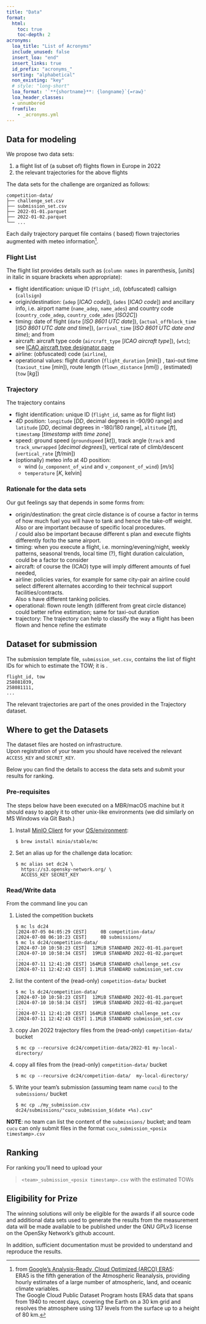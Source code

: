 ```yaml
---
title: "Data"
format:
  html: 
    toc: true
    toc-depth: 2
acronyms:
  loa_title: "List of Acronyms"
  include_unused: false
  insert_loa: "end"
  insert_links: true
  id_prefix: "acronyms_"
  sorting: "alphabetical"
  non_existing: "key"
  # style: "long-short"
  loa_format: '`**{shortname}**: {longname}`{=raw}'
  loa_header_classes:
  - unnumbered
  fromfile:
    - _acronyms.yml
---
```


## Data for modeling

We propose two data sets:

1. a flight list of (a subset of) flights flown in Europe in 2022
1. the relevant trajectories for the above flights

The data sets for the challenge are organized as follows:

```text
competition-data/
├── challenge_set.csv
├── submission_set.csv
├── 2022-01-01.parquet
├── 2022-01-02.parquet
└── ...
```

Each daily trajectory parquet file contains (\acr{ADS-B} based) flown trajectories
augmented with meteo information[^1].

[^1]: from [Google's Analysis-Ready, Cloud Optimized (ARCO) ERA5][google-era5]:  
ERA5 is the fifth generation of the [\acr{ECMWF}][ecmwf]
Atmospheric Reanalysis, providing hourly estimates of a large number of atmospheric, land, and oceanic climate variables.  
The Google Cloud Public Dataset Program hosts ERA5 data that spans from 1940 to recent days,
covering the Earth on a 30 km grid and resolves the atmosphere using 137 levels from
the surface up to a height of 80 km.

[google-era5]: <https://cloud.google.com/storage/docs/public-datasets/era5> "Google's ERA5"
[ecmwf]: <https://www.ecmwf.int/>



### Flight List
The flight list provides details such as (`column names` in parenthesis, [_units_]
in italic in square brackets when appropriate):

* flight identification: unique ID (`flight_id`), (obfuscated) callsign (`callsign`)
* origin/destination: \acr{ADEP} (`adep` [_ICAO code_]), \acr{ADES} (`ades` [_ICAO code_])
  and ancillary info, i.e. airport name (`name_adep`, `name_ades`) and country code 
  (`country_code_adep`, `country_code_ades` [_ISO2C_])
* timing: date of flight (`date` [_ISO 8601 UTC date_]),
  \acr{AOBT} (`actual_offblock_time` [_ISO 8601 UTC date and time_]),
  \acr{ARVT} (`arrival_time` [_ISO 8601 UTC date and time_);
  \acr{AOBT} and \acr{ARVT} from \acr{NM}
* aircraft: aircraft type code (`aircraft_type` [_ICAO aircraft type_]),
  \acr{WTC} (`wtc`); see [ICAO aircraft type designator page][act_type]
* airline: (obfuscated) \acr{AO} code (`airline`), 
* operational values: flight duration (`flight_duration` [_min_]) , 
  taxi-out time (`taxiout_time` [_min_]),
  route length (`flown_distance` [_nmi_]) , (estimated) \acr{TOW} (`tow` [_kg_]) 

[act_type]: <https://www.icao.int/publications/DOC8643/Pages/Search.aspx> "Aircraft type"

### Trajectory
The trajectory contains

* flight identification: unique ID (`flight_id`, same as for flight list)
* 4D position: `longitude` [_DD_, decimal degrees in -90/90 range] and
  `latitude` [_DD_, decimal degrees in -180/180 range],
  `altitude` [_ft_], `timestamp` [_timestamp with time zone_]
* speed: ground speed (`groundspeed` [_kt_]), 
  track angle (`track` and `track_unwrapped` [_decimal degrees_]),
  vertical rate of climb/descent (`vertical_rate` [_ft/min_])
* (optionally) meteo info at 4D position:
  - wind (`u_component_of_wind` and `v_component_of_wind`) [_m/s_]
  - `temperature` [$K$, kelvin]

### Rationale for the data sets

Our gut feelings say that \acr{ATOW} depends in some forms from:

* origin/destination: the great circle distance is of course a factor in terms of how much fuel
  you will have to tank and hence the take-off weight.  
  Also \acr{ADEP} or \acr{ADES} are important because of specific local procedures.  
  \acr{ADEP}/\acr{ADES} could also be important because different
  \acr{AO}s plan and execute flights differently for/to the same airport.
* timing: when you execute a flight, i.e. morning/evening/night, weekly patterns,
  seasonal trends, local time (?),
  flight duration calculation, could be a factor to consider
* aircraft: of course the (ICAO) type will imply different amounts of fuel needed,
* airline: policies varies, for example for same city-pair an airline could select different
  alternates according to their technical support facilities/contracts.  
  Also \acr{AO}s have different tanking policies.
* operational: flown route length (different from great circle distance) could better refine
  \acr{ATOW} estimation; same for taxi-out duration
* trajectory: The \acr{ADS-B} trajectory can help to classify the way a flight has been flown and
  hence refine the \acr{ATOW} estimate


## Dataset for submission

The submission template file, `submission_set.csv`, contains the list of flight IDs
for which to estimate the TOW; it is .

  ```
  flight_id, tow
  258081039,
  258081111,
  ...
  ```
  
The relevant trajectories are part of the ones provided in the Trajectory
dataset.

## Where to get the Datasets
The dataset files are hosted on \acr{OSN} infrastructure.  
Upon registration of your team you should have received the relevant
`ACCESS_KEY` and `SECRET_KEY`.  

Below you can find the details to access the data sets and submit your
results for ranking.


### Pre-requisites
The steps below have been executed on a MBR/macOS machine but it should easy
to apply it to other unix-like environments (we did similarly on MS Windows via
Git Bash.)

1. Install [MinIO Client][mc] for your [OS/environment][install]:  
  
    ```
    $ brew install minio/stable/mc
    ```

1. Set an alias up for the challenge data location:
  
    ```
    $ mc alias set dc24 \
      https://s3.opensky-network.org/ \
      ACCESS_KEY SECRET_KEY
    ```

### Read/Write data
From the command line you can

1. Listed the competition buckets
  
    ```
    $ mc ls dc24
    [2024-07-05 04:05:29 CEST]     0B competition-data/
    [2024-07-08 06:10:23 CEST]     0B submissions/
    $ mc ls dc24/competition-data/
    [2024-07-10 10:58:23 CEST]  12MiB STANDARD 2022-01-01.parquet
    [2024-07-10 10:58:34 CEST]  19MiB STANDARD 2022-01-02.parquet
    ...
    [2024-07-11 12:41:20 CEST] 164MiB STANDARD challenge_set.csv
    [2024-07-11 12:42:43 CEST] 1.1MiB STANDARD submission_set.csv
    ```

1. list the content of the (read-only) `competition-data/` bucket
  
    ```
    $ mc ls dc24/competition-data/
    [2024-07-10 10:58:23 CEST]  12MiB STANDARD 2022-01-01.parquet
    [2024-07-10 10:58:34 CEST]  19MiB STANDARD 2022-01-02.parquet
    ...
    [2024-07-11 12:41:20 CEST] 164MiB STANDARD challenge_set.csv
    [2024-07-11 12:42:43 CEST] 1.1MiB STANDARD submission_set.csv
    ```

1. copy Jan 2022 trajectory files from the (read-only) `competition-data/` bucket
  
    ```
    $ mc cp --recursive dc24/competition-data/2022-01 my-local-directory/
    ```

1. copy all files from the (read-only) `competition-data/` bucket
  
    ```
    $ mc cp --recursive dc24/competition-data/  my-local-directory/
    ```

1. Write your team's submission (assuming team name `cucu`) to the
  `submissions/` bucket
  
    ```
    $ mc cp ./my_submission.csv  dc24/submissions/"cucu_submission_$(date +%s).csv"
    ```

**NOTE**: no team can list the content of the `submissions/` bucket; and team `cucu` 
can only submit files in the format `cucu_submission_<posix timestamp>.csv`

[mc]: <https://min.io/docs/minio/linux/reference/minio-mc.html#> "MinIO Client"
[install]: <https://min.io/docs/minio/linux/reference/minio-mc.html#install-mc> "mc install"

## Ranking
For ranking you'll need to upload your

> `<team>_submission_<posix timestamp>.csv` with the estimated TOWs

## Eligibility for Prize

The winning solutions will only be eligible for the awards if all source code
and additional data sets used to generate the results from the measurement data
will be made available to be published under the GNU GPLv3 license on the
OpenSky Network's github account.

In addition, sufficient documentation must be provided to understand and
reproduce the results.
